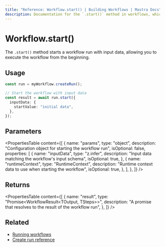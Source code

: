 ```yaml
---
title: "Reference: Workflow.start() | Building Workflows | Mastra Docs"
description: Documentation for the `.start()` method in workflows, which starts a workflow run with input data.
---
```


# Workflow.start()

The `.start()` method starts a workflow run with input data, allowing you to execute the workflow from the beginning.

## Usage

```typescript
const run = myWorkflow.createRun();

// Start the workflow with input data
const result = await run.start({
  inputData: {
    startValue: "initial data",
  },
});
```

## Parameters
<PropertiesTable
  content={[
    {
      name: "params",
      type: "object",
      description: "Configuration object for starting the workflow run",
      isOptional: false,
      properties: [
        {
          name: "inputData",
          type: "z.infer<TInput>",
          description: "Input data matching the workflow's input schema",
          isOptional: true,
        },
        {
          name: "runtimeContext",
          type: "RuntimeContext",
          description: "Runtime context data to use when starting the workflow",
          isOptional: true,
        },
      ],
    },
  ]}
/>

## Returns

<PropertiesTable
  content={[
    {
      name: "result",
      type: "Promise<WorkflowResult<TOutput, TSteps>>",
      description: "A promise that resolves to the result of the workflow run",
    },
  ]}
/>

## Related

- [Running workflows](../../docs/workflows/overview.mdx#running-workflows)
- [Create run reference](./create-run.mdx)